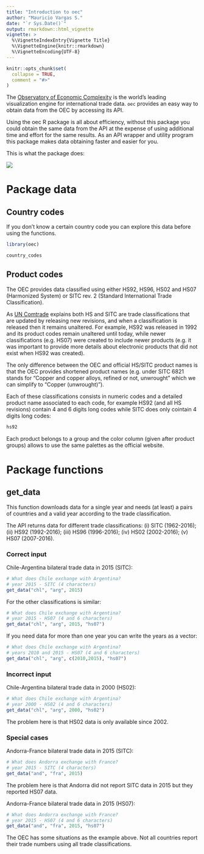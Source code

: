 ```yaml
---
title: "Introduction to oec"
author: "Mauricio Vargas S."
date: "`r Sys.Date()`"
output: rmarkdown::html_vignette
vignette: >
  %\VignetteIndexEntry{Vignette Title}
  %\VignetteEngine{knitr::rmarkdown}
  %\VignetteEncoding{UTF-8}
---
```


```r
knitr::opts_chunk$set(
  collapse = TRUE,
  comment = "#>"
)
```

The [Observatory of Economic Complexity](https://atlas.media.mit.edu/en/) is the world's leading visualization engine for international trade data. `oec` provides an easy way to obtain data from the OEC by accessing its API.

Using the oec R package is all about efficiency, without this package you could obtain the same data from the API at the expense of using additional time and effort for the same results. As an API wrapper and utility program this package makes data obtaining faster and easier for you.

This is what the package does:

![](http://pacha.hk/oec/data-diagram.svg)

# Package data

## Country codes

If you don't know a certain country code you can explore this data before using the functions.

```r
library(oec)

country_codes
```

## Product codes

The OEC provides data classified using either HS92, HS96, HS02 and HS07 (Harmonized System) or SITC rev. 2 (Standard International Trade Classification).

As [UN Comtrade](https://comtrade.un.org/db/mr/rfglossarylist.aspx) explains both HS and SITC are trade classifications that are updated by releasing new revisions, and when a classification is released then it remains unaltered. For example, HS92 was released in 1992 and its product codes remain unaltered until today, while newer classifications (e.g. HS07) were created to include newer products (e.g. it was important to provide more details about electronic products that did not exist when HS92 was created).

The only difference between the OEC and official HS/SITC product names is that the OEC provides shortened product names (e.g. under SITC 6821 stands for "Copper and copper alloys, refined or not, unwrought" which we can simplify to "Copper (unwrought)").

Each of these classifications consists in numeric codes and a detailed product name associated to each code, for example HS92 (and all HS revisions) contain 4 and 6 digits long codes while SITC does only cointain 4 digits long codes:

```r
hs92
```

Each product belongs to a group and the color column (given after product groups) allows to use the same palettes as the official website.

# Package functions

## get_data

This function downloads data for a single year and needs (at least) a pairs of countries and a valid year according to the trade classification.

The API returns data for different trade classifications: 
    (i) SITC (1962-2016); (ii) HS92 (1992-2016); (iii) HS96 (1996-2016); (iv) HS02 (2002-2016); 
    (v) HS07 (2007-2016).
    
### Correct input

Chile-Argentina bilateral trade data in 2015 (SITC):
```r
# What does Chile exchange with Argentina?  
# year 2015 - SITC (4 characters)
get_data("chl", "arg", 2015)
```

For the other classifications is similar:
```r
# What does Chile exchange with Argentina?  
# year 2015 - HS07 (4 and 6 characters)
get_data("chl", "arg", 2015, "hs07")
```

If you need data for more than one year you can write the years as a vector:
```r
# What does Chile exchange with Argentina?  
# years 2010 and 2015 - HS07 (4 and 6 characters)
get_data("chl", "arg", c(2010,2015), "hs07")
```

### Incorrect input

Chile-Argentina bilateral trade data in 2000 (HS02):
```r
# What does Chile exchange with Argentina?  
# year 2000 - HS02 (4 and 6 characters)
get_data("chl", "arg", 2000, "hs02")
```
The problem here is that HS02 data is only available since 2002.

### Special cases

Andorra-France bilateral trade data in 2015 (SITC):
```r
# What does Andorra exchange with France?  
# year 2015 - SITC (4 characters)
get_data("and", "fra", 2015)
```
The problem here is that Andorra did not report SITC data in 2015 but they reported HS07 data.

Andorra-France bilateral trade data in 2015 (HS07):
```r
# What does Andorra exchange with France?  
# year 2015 - HS07 (4 and 6 characters)
get_data("and", "fra", 2015, "hs07")
```

The OEC has some situations as the example above. Not all countries report their trade numbers using all trade classifications.
